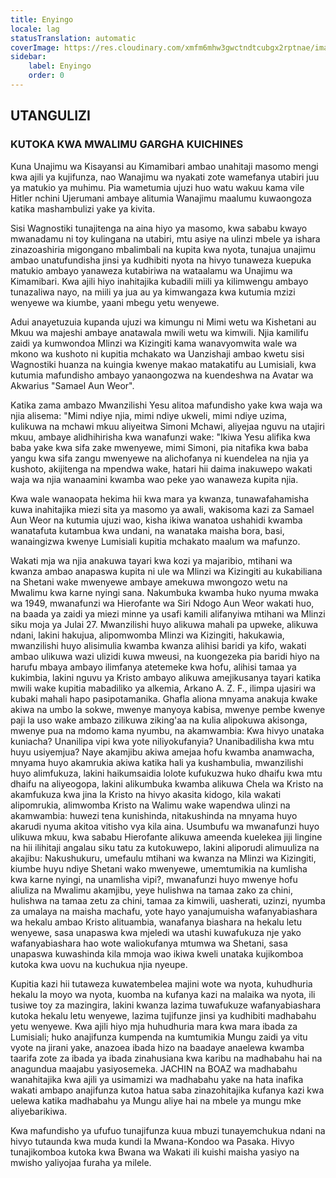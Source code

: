```yaml
---
title: Enyingo
locale: lag
statusTranslation: automatic
coverImage: https://res.cloudinary.com/xmfm6mhw3gwctndtcubgx2rptnae/image/upload/v1741354450/small_cover_tratado_esoterico_de_astrologia_hermetica_6210a35442.webp
sidebar:
    label: Enyingo
    order: 0
---
```

## UTANGULIZI

### KUTOKA KWA MWALIMU GARGHA KUICHINES

Kuna Unajimu wa Kisayansi au Kimamibari ambao unahitaji masomo mengi kwa ajili ya kujifunza, nao Wanajimu wa nyakati zote wamefanya utabiri juu ya matukio ya muhimu. Pia wametumia ujuzi huo watu wakuu kama vile Hitler nchini Ujerumani ambaye alitumia Wanajimu maalumu kuwaongoza katika mashambulizi yake ya kivita.

Sisi Wagnostiki tunajitenga na aina hiyo ya masomo, kwa sababu kwayo mwanadamu ni toy kulingana na utabiri, mtu asiye na ulinzi mbele ya ishara zinazoashiria migongano mbalimbali na kupita kwa nyota, tunajua unajimu ambao unatufundisha jinsi ya kudhibiti nyota na hivyo tunaweza kuepuka matukio ambayo yanaweza kutabiriwa na wataalamu wa Unajimu wa Kimamibari. Kwa ajili hiyo inahitajika kubadili miili ya kilimwengu ambayo tunazaliwa nayo, na miili ya jua au ya kimwangaza kwa kutumia mzizi wenyewe wa kiumbe, yaani mbegu yetu wenyewe.

Adui anayetuzuia kupanda ujuzi wa kimungu ni Mimi wetu wa Kishetani au Mkuu wa majeshi ambaye anatawala mwili wetu wa kimwili. Njia kamilifu zaidi ya kumwondoa Mlinzi wa Kizingiti kama wanavyomwita wale wa mkono wa kushoto ni kupitia mchakato wa Uanzishaji ambao kwetu sisi Wagnostiki huanza na kuingia kwenye makao matakatifu au Lumisiali, kwa kutumia mafundisho ambayo yanaongozwa na kuendeshwa na Avatar wa Akwarius "Samael Aun Weor".

Katika zama ambazo Mwanzilishi Yesu alitoa mafundisho yake kwa waja wa njia alisema: "Mimi ndiye njia, mimi ndiye ukweli, mimi ndiye uzima, kulikuwa na mchawi mkuu aliyeitwa Simoni Mchawi, aliyejaa nguvu na utajiri mkuu, ambaye alidhihirisha kwa wanafunzi wake: "Ikiwa Yesu alifika kwa baba yake kwa sifa zake mwenyewe, mimi Simoni, pia nitafika kwa baba yangu kwa sifa zangu mwenyewe na alichofanya ni kuendelea na njia ya kushoto, akijitenga na mpendwa wake, hatari hii daima inakuwepo wakati waja wa njia wanaamini kwamba wao peke yao wanaweza kupita njia.

Kwa wale wanaopata hekima hii kwa mara ya kwanza, tunawafahamisha kuwa inahitajika miezi sita ya masomo ya awali, wakisoma kazi za Samael Aun Weor na kutumia ujuzi wao, kisha ikiwa wanatoa ushahidi kwamba wanatafuta kutambua kwa undani, na wanataka maisha bora, basi, wanaingizwa kwenye Lumisiali kupitia mchakato maalum wa mafunzo.

Wakati mja wa njia anakuwa tayari kwa kozi ya majaribio, mtihani wa kwanza ambao anapaswa kupita ni ule wa Mlinzi wa Kizingiti au kukabiliana na Shetani wake mwenyewe ambaye amekuwa mwongozo wetu na Mwalimu kwa karne nyingi sana. Nakumbuka kwamba huko nyuma mwaka wa 1949, mwanafunzi wa Hierofante wa Siri Ndogo Aun Weor wakati huo, na baada ya zaidi ya miezi minne ya usafi kamili alifanyiwa mtihani wa Mlinzi siku moja ya Julai 27. Mwanzilishi huyo alikuwa mahali pa upweke, alikuwa ndani, lakini hakujua, alipomwomba Mlinzi wa Kizingiti, hakukawia, mwanzilishi huyo alisimulia kwamba kwanza alihisi baridi ya kifo, wakati ambao ulikuwa wazi ulizidi kuwa mweusi, na kuongezeka pia baridi hiyo na harufu mbaya ambayo ilimfanya atetemeke kwa hofu, alihisi tamaa ya kukimbia, lakini nguvu ya Kristo ambayo alikuwa amejikusanya tayari katika mwili wake kupitia mabadiliko ya alkemia, Arkano A. Z. F., ilimpa ujasiri wa kubaki mahali hapo pasipotamanika. Ghafla aliona mnyama anakuja kwake akiwa na umbo la sokwe, mwenye manyoya kabisa, mwenye pembe kwenye paji la uso wake ambazo zilikuwa ziking'aa na kulia alipokuwa akisonga, mwenye pua na mdomo kama nyumbu, na akamwambia: Kwa hivyo unataka kuniacha? Unanilipa vipi kwa yote niliyokufanyia? Unanibadilisha kwa mtu huyu usiyemjua? Naye akamjibu akiwa amejaa hofu kwamba anamwacha, mnyama huyo akamrukia akiwa katika hali ya kushambulia, mwanzilishi huyo alimfukuza, lakini haikumsaidia lolote kufukuzwa huko dhaifu kwa mtu dhaifu na aliyeogopa, lakini alikumbuka kwamba alikuwa Chela wa Kristo na akamfukuza kwa jina la Kristo na hivyo akasita kidogo, kila wakati alipomrukia, alimwomba Kristo na Walimu wake wapendwa ulinzi na akamwambia: huwezi tena kunishinda, nitakushinda na mnyama huyo akarudi nyuma akitoa vitisho vya kila aina. Usumbufu wa mwanafunzi huyo ulikuwa mkuu, kwa sababu Hierofante alikuwa ameenda kuelekea jiji lingine na hii ilihitaji angalau siku tatu za kutokuwepo, lakini aliporudi alimuuliza na akajibu: Nakushukuru, umefaulu mtihani wa kwanza na Mlinzi wa Kizingiti, kiumbe huyu ndiye Shetani wako mwenyewe, umemtumikia na kumlisha kwa karne nyingi, na unamlisha vipi?, mwanafunzi huyo mwenye hofu aliuliza na Mwalimu akamjibu, yeye hulishwa na tamaa zako za chini, hulishwa na tamaa zetu za chini, tamaa za kimwili, uasherati, uzinzi, nyumba za umalaya na maisha machafu, yote hayo yanajumuisha wafanyabiashara wa hekalu ambao Kristo alituambia, wanafanya biashara na hekalu letu wenyewe, sasa unapaswa kwa mjeledi wa utashi kuwafukuza nje yako wafanyabiashara hao wote waliokufanya mtumwa wa Shetani, sasa unapaswa kuwashinda kila mmoja wao ikiwa kweli unataka kujikomboa kutoka kwa uovu na kuchukua njia nyeupe.

Kupitia kazi hii tutaweza kuwatembelea majini wote wa nyota, kuhudhuria hekalu la moyo wa nyota, kuomba na kufanya kazi na malaika wa nyota, ili tusiwe toy za mazingira, lakini kwanza lazima tuwafukuze wafanyabiashara kutoka hekalu letu wenyewe, lazima tujifunze jinsi ya kudhibiti madhabahu yetu wenyewe. Kwa ajili hiyo mja huhudhuria mara kwa mara ibada za Lumisiali; huko anajifunza kumpenda na kumtumikia Mungu zaidi ya vitu vyote na jirani yake, anazoea ibada hizo na baadaye anaelewa kwamba taarifa zote za ibada ya ibada zinahusiana kwa karibu na madhabahu hai na anagundua maajabu yasiyosemeka. JACHIN na BOAZ wa madhabahu wanahitajika kwa ajili ya usimamizi wa madhabahu yake na hata inafika wakati ambapo anajifunza kutoa hatua saba zinazohitajika kufanya kazi kwa uelewa katika madhabahu ya Mungu aliye hai na mbele ya mungu mke aliyebarikiwa.

Kwa mafundisho ya ufufuo tunajifunza kuua mbuzi tunayemchukua ndani na hivyo tutaunda kwa muda kundi la Mwana-Kondoo wa Pasaka. Hivyo tunajikomboa kutoka kwa Bwana wa Wakati ili kuishi maisha yasiyo na mwisho yaliyojaa furaha ya milele.

